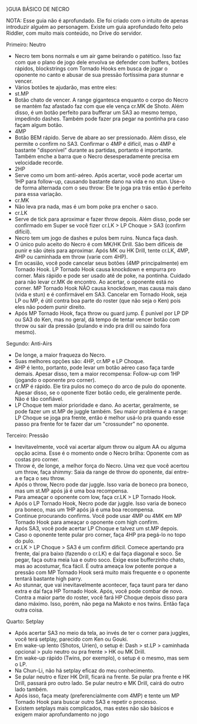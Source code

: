 }GUIA BÁSICO DE NECRO

NOTA: Esse guia não é aprofundado. Ele foi criado com o intuito de
apenas introduzir alguém ao personagem. Existe um guia aprofundado
feito pelo Riddler, com muito mais conteúdo, no Drive do servidor.

Primeiro: Neutro
 - Necro tem bons normals e um air game beirando o patético. Isso faz com
que o plano de jogo dele envolva se defender com buffers, botões rápidos,
blockstrings com Tornado Hooks em busca de jogar o oponente no canto e
abusar de sua pressão fortíssima para stunnar e vencer.
 - Vários botões te ajudarão, mas entre eles:
  - st.MP
   - Botão chato de vencer. A range gigantesca enquanto o corpo do Necro se
mantém faz afastado faz com que ele vença cr.MK de Shoto. Além disso, é um
botão perfeito para bufferar um SA3 ao mesmo tempo, impedindo dashes.
Também pode fazer pra pegar na pontinha pra caso façam algum botão.
  - 4MP
   - Botão BEM rápido. Serve de abare ao ser pressionado. Além disso, ele 
permite o confirm no SA3. Confirmar o 4MP é difícil, mas o 4MP é bastante
"disponível" durante as partidas, portanto é importante. Também enche a 
barra que o Necro desesperadamente precisa em velocidade recorde.
  - 2HP
   - Serve como um bom anti-aéreo. Após acertar, você pode acertar um 1HP
para follow-up, causando bastante dano na vida e no stun. Use-o de forma
alternada com o seu throw: Ele te joga pra trás então é perfeito para essa
variação.
  - cr.MK
   - Não leva pra nada, mas é um bom poke pra encher o saco.
  - cr.LK
   - Serve de tick para aproximar e fazer throw depois. Além disso, pode ser
confirmado em Super se você fizer cr.LK > LP Choque > SA3 (confirm difícil).
 - Necro tem um jogo de dashes e pulos bem ruins. Nunca faça dash.
 - O único pulo aceito do Necro é com MK/HK Drill. São bem difíceis de punir
e são úteis para aproximar. Após MK ou HK Drill, tente cr.LK, 4MP, 4HP ou
caminhada em throw (varie com 4HP).
 - Em ocasião, você pode cancelar seus botões (4MP principalmente) em Tornado
Hook. LP Tornado Hook causa knockdown e empurra pro corner. Mais rápido e
pode ser usado até de poke, na pontinha. Cuidado para não levar cr.MK de
encontro. Ao acertar, o oponente está no corner. MP Tornado Hook NÃO causa
knockdown, mas causa mais dano (vida e stun) e é confirmável em SA3. Cancelar
em Tornado Hook, seja LP ou MP, é útil contra boa parte do roster (que não
seja o Ken) pois eles não podem punir direito.
 - Após MP Tornado Hook, faça throw ou guard jump. É punível por LP DP ou
SA3 do Ken, mas no geral, dá tempo de tentar vencer botão com throw ou sair
da pressão (pulando e indo pra drill ou saindo fora mesmo).

Segundo: Anti-Airs
 - De longe, a maior fraqueza do Necro.
 - Suas melhores opções são: 4HP, cr.MP e LP Choque.
 - 4HP é lento, portanto, pode levar um botão aéreo caso faça tarde demais.
Apesar disso, tem a maior recompensa: Follow-up com 1HP (jogando o oponente
pro corner).
 - cr.MP é rápido. Ele tira pulos no começo do arco de pulo do oponente.
Apesar disso, se o oponente fizer botão cedo, ele geralmente perde. Não é
tão confiável.
 - LP Choque tem maior prioridade e dano. Ao acertar, geralmente, se pode
fazer um st.MP de juggle também. Seu maior problema é a range: LP Choque se
joga pra frente, então é melhor usá-lo pra quando esse passo pra frente for
te fazer dar um "crossunder" no oponente.

Terceiro: Pressão
 - Inevitavelmente, você vai acertar algum throw ou algum AA ou alguma opção
acima. Esse é o momento onde o Necro brilha: Oponente com as costas pro 
corner.
 - Throw é, de longe, a melhor força do Necro. Uma vez que você acertou um
throw, faça shimmy: Saia da range de throw do oponente, daí entre-a e faça o
seu throw.
 - Após o throw, Necro pode dar juggle. Isso varia de boneco pra boneco, mas
um st.MP após já é uma boa recompensa.
 - Para ameaçar o oponente com low, faça cr.LK > LP Tornado Hook.
 - Após o LP Tornado Hook, Necro pode dar juggle. Isso varia de boneco pra
boneco, mas um 1HP após já é uma boa recompensa.
 - Continue procurando confirms. Você pode usar 4MP ou 4MK em MP Tornado Hook
para ameaçar o oponente com high confirm.
 - Após SA3, você pode acertar LP Choque e talvez um st.MP depois.
 - Caso o oponente tente pular pro corner, faça 4HP pra pegá-lo no topo do
pulo.
 - cr.LK > LP Choque > SA3 é um confirm difícil. Comece apertando pra frente,
daí pra baixo (fazendo o cr.LK) e daí faça diagonal e soco. Se pegar, faça
outra meia lua e outro soco. Exige esse bufferzinho chato, mas ao acostumar,
fica fácil. É outra ameaça low potente porque a pressão com MP Tornado Hook
será muito mais frequente e o oponente tentará bastante high parry.
 - Ao stunnar, que vai inevitavelmente acontecer, faça taunt para ter dano
extra e daí faça HP Tornado Hook. Após, você pode combar de novo. Contra a
maior parte do roster, você fará HP Choque depois disso para dano máximo.
Isso, porém, não pega na Makoto e nos twins. Então faça outra coisa.

Quarto: Setplay
 - Após acertar SA3 no meio da tela, ao invés de ter o corner para juggles,
você terá setplay, parecido com Ken ou Gouki.
 - Em wake-up lento (Shotos, Urien), o setup é: Dash > st.LP > caminhada 
opcional > pulo neutro ou pra frente > HK ou MK Drill. 
 - Em wake-up rápido (Twins, por exemplo), o setup é o mesmo, mas sem o LP.
 - Na Chun-Li, não há setplay eficaz do meu conhecimento.
 - Se pular neutro e fizer HK Drill, ficará na frente. Se pular pra frente e 
HK Drill, passará pro outro lado. Se pular neutro e MK Drill, cairá do outro
lado também.
 - Após isso, faça meaty (preferencialmente com 4MP) e tente um MP Tornado
Hook para buscar outro SA3 e repetir o processo.
 - Existem setplays mais complicados, mas estes não são básicos e exigem
maior aprofundamento no jogo
